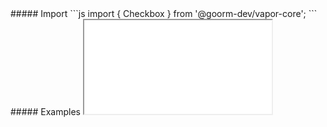 

<MdxLayout>
    <MdxContent title="Import" componentName="Checkbox">
         ##### Import
        <CodeBlock>
            ```js
            import { Checkbox } from '@goorm-dev/vapor-core';
            ```
        </CodeBlock>
    </MdxContent>
    <MdxContent title="Examples" componentName="Checkbox">
        ##### Examples
        <Iframe
            title='Checkbox Example'
            src='/iframe/vapor-core/checkbox'
        />   
    </MdxContent>
    <MdxContent title="Props" componentName="Checkbox">
        ##### Props

        <PropTable props={PROPS_TABLE} target={ Checkbox } />
    </MdxContent>
    <MdxContent>
        ##### Accessibility
        <Accessibility tableData = {ACCESSIBILITY_TABLE_DATA} />
    </MdxContent>

</MdxLayout>
